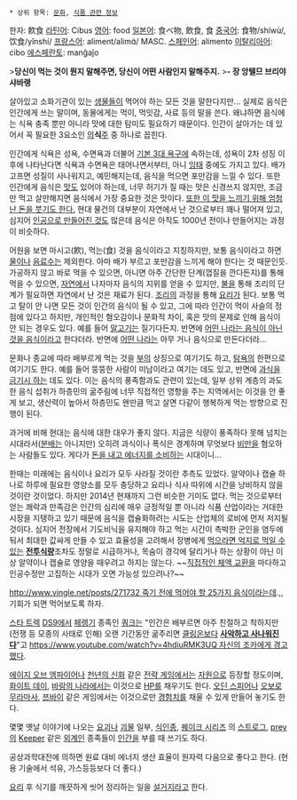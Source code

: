  * 상위 항목: [[문화]], [[식품 관련 정보]]

한자: 飮食
[[라틴어]]: Cibus
[[영어]]: food
[[일본어]]: 食べ物, 飲食, 食
[[중국어]]: 食物/shíwù/, 饮食/yǐnshí/
[[프랑스어]]: aliment/alimɑ̃/ MASC.
[[스페인어]]: alimento
[[이탈리아어]]: cibo
[[에스페란토]]: manĝaĵo

>'''당신이 먹는 것이 뭔지 말해주면, 당신이 어떤 사람인지 말해주지.'''
>'''- 장 앙텔므 브리야 샤바랭'''

살아있고 소화기관이 있는 [[생물]]들이 먹어야 하는 모든 것을 말한다지만... 실제로 음식은 인간에게 쓰는 말이며, 동물에게는 먹이, 먹잇감, 사료 등의 말을 쓴다. 왜냐하면 음식에는 식욕 충족 뿐만 아니라 맛에 대한 탐미도 필요하기 때문이다. 인간이 살아가는 데 있어서 꼭 필요한 3요소인 [[옷|의]]'''식'''[[집|주]] 중 하나로 꼽힌다.

인간에게 식욕은 성욕, 수면욕과 더불어 [[기본 3대 욕구]]에 속하는데, 성욕이 2차 성징 이후에 나타난다면 식욕과 수면욕은 태어나면서부터, 아니 [[잉태]] 중에도 가지고 있다. 배가 고프면 성질이 사나워지고, 예민해지는데, 음식을 먹으면 포만감을 느낄 수 있다. 또한 인간에게 음식은 [[맛]]도 있어야 하는데, 너무 허기가 질 때는 맛은 신경쓰지 않지만, 조금만 먹고 살만해지면 음식에서 가장 중요한 것은 맛이다. [[http://blog.daum.net/kunpo_choi/13757195|또한 이 맛을 느끼기 위해 엄청난 돈을 붓기도 한다.]] 현대 물건의 대부분이 자연에서 난 것으로부터 꽤나 떨어져 있고, 심지어 [[플라스틱|인공으로 만들어진 것]]도 많은데 음식은 아직도 1000년 전이나 만들어지는 과정이 비슷하다.

어원을 보면 마시고(飮), 먹는(食) 것을 음식이라고 지칭하지만, 보통 음식이라고 하면 [[물]]이나 [[음료수]]는 제외한다. 아마 배가 부르고 포만감을 느끼게 해야 한다는 것 때문인듯. 가공하지 않고 바로 먹을 수 있으면, 아니면 아주 간단한 단계(껍질을 깐다든지)를 통해 먹을 수 있으면, [[자연]]에서 나자마자 음식의 지위를 얻을 수 있지만, [[불]]을 통해 조리의 단계가 필요하면 자연에서 난 것은 재료가 된다. [[조리]]의 과정을 통해 [[요리]]가 된다. 보통 먹고 탈이 안 나면 모든 것이 인간의 음식이 될 수 있고, 그에 따라 인간이 먹이 사슬의 정점에 있다고 하지만, 개인적인 혐오감이나 문화적 차이, 혹은 맛의 문제로 인해 음식이 안 되는 경우도 있다. 예를 들어 [[말고기]]는 질기다든지. 반면에 [[영국 음식|어떤 나라는 음식이 아닌 것을 음식이라고]] 한다더라. 반면에 [[중국|어떤 나라]]는 아무 거나 음식으로 만든다더라... 

문화나 종교에 따라 배부르게 먹는 것을 [[부]]의 상징으로 여기기도 하고, [[탐욕]]의 한편으로 여기기도 한다. 예를 들어 뚱뚱한 사람이 미남이라고 여기는 데도 있고, 반면에 [[카톨릭|과식을 금기시 하는]] 데도 있다. 이는 음식의 풍족함과도 관련이 있는데, 일부 상위 계층의 과도한 음식 섭취가 하층민의 굶주림에 너무 직접적인 영향을 주는 지역에서는 이것을 안 좋게 보고, 생산력이 높아서 하층민도 왠만큼 먹고 살면 다같이 행복하게 먹는 방향으로 진행이 된다. 

과거에 비해 현대는 음식에 대한 대우가 좋지 않다. 지금은 식량이 풍족하다 못해 넘치는 시대라서([[분배]]는 아니지만) 오히려 과식이나 폭식은 경계하며 무엇보다 [[비만]]을 혐오하는 사람들도 있다. 게다가 [[헬스|돈을 내고 에너지를 소비]]하는 시대이니...

한때는 미래에는 음식이나 요리가 모두 사라질 것이란 추측도 있었다. 알약이나 캡슐 하나로 하루에 필요한 영양소를 모두 충당하고 요리나 식사 따위에 시간을 낭비하지 않을 것이란 것이었다. 하지만 2014년 현재까지 그런 비슷한 기미도 없다. 먹는 것으로부터 얻는 쾌락과 만족감은 인간의 심리에 매우 긍정적일 뿐 아니라 식품 산업이라는 거대한 시장을 지탱하고 있기 때문에 음식을 캡슐화하려는 시도는 산업체의 로비에 먼저 저지될 것이다. 심지어 전장에서 기도비닉을 유지해야 하고 먹는 시간이 촉박한 군인을 염두에 둬서 최대한 값싸게 만들 수 있고 효율성을 고려해서 장병에게 [[까라면 까|먹으라면 억지로 먹일 수 있는]] '''[[전투식량]]'''조차도 정말로 시급하거나, 목숨이 경각에 달리거나 하는 상황이 아닌 이상 알약이나 캡슐로 영양을 때우려고 하지는 않는다. ~~[[섹스|직접적인 체액 교환]]을 마다하고 인공수정만 고집하는 시대가 오면 가능성 있으려나?~~

[[http://www.vingle.net/posts/271732 죽기 전에 먹어야 할 25가지 음식]]이라는데.,, 기회가 되면 먹어보도록 하자.

[[스타 트렉]] [[DS9]]에서 [[페렝기]] 종족인 [[쿼크(DS9)|쿼크]]는 "인간은 배부르면 아주 친절하고 착하지만 (전쟁 등 모종의 사태로 인해) 오랜 기간동안 굶주리면 [[클링온]]보다 '''[[식인|사악하고 사나워진다]]'''"고 [[https://www.youtube.com/watch?v=4hdiuRMK3UQ 자신의 조카에게 경고했다]].

[[에이지 오브 엠파이어]]나 [[천년의 신화]] 같은 [[전략 게임]]에서는 [[자원]]으로 등장할 정도이며, [[화이트 데이]], [[바람의 나라(게임)|바람의 나라]]에서는 이것으로 [[HP]]를 채우기도 한다. [[오딘 스피어]]나 [[오보로 무라마사]], [[쯔바이]] 같은 게임에서는 이것으로만 [[경험치]]를 채울 수 있게 만들어 놓기도 한다.

몇몇 옛날 이야기에 나오는 [[요괴]]나 [[괴물]] 일부, [[식인종]], [[퀘이크 시리즈]] 의 [[스트로그]],  [[prey]]의  [[Keeper]] 같은 [[외계인]] 종족들이 [[인간]]을 부를 때 쓰기도 하다.

공상과학대전에 의하면 원료 대비 에너지 생산 효율이 원자력 다음으로 좋다고 한다. (현용 기술에서 석유, 가스등등보다 더 좋다.)

[[요리]] 후 식기를 깨끗하게 씻어 정리하는 일을 [[설거지]]라고 한다.
